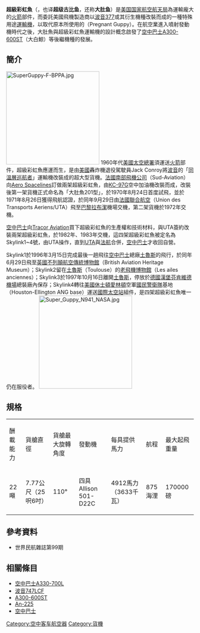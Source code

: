 {{no footnotes|time=2015-03-13T23:01:03+00:00}}
{{refimprove|time=2014-07-09T05:24:00+00:00}}
{{noteTA
|G1=AE 
}}
{{Infobox Aircraft
|name=B-377-SG/SGT Super Guppy
|type=[[運輸機|運輸機]]
|manufacturer=美国航空航天公司
|image=File:Super Guppy N941 NASA landing.jpg
|caption=NASA使用的超級彩虹魚
|first flight={{Start date|1965|08|31}}
|produced = 1981年-
|number built=1架SG，4架SGT
|primary user=美国航空航天公司、[[NASA|NASA]]、[[空中客车|空中客车]]}}
'''超級彩虹魚'''（{{lang-en|Super Guppy}}，也译'''超级古比鱼'''，还称'''大肚鱼'''）是[[美国国家航空航天局|美国国家航空航天局]]為運輸龐大的[[火箭|火箭]]部件，而委託美國飛機製造商{{link-en|Aero Spacelines|Aero Spacelines}}以[[波音377|波音377]]或其衍生機種改裝而成的一種特殊用途[[運輸機|運輸機]]，以取代原本所使用的{{link-en|大肚魚運輸機|Aero Spacelines Pregnant Guppy}}（Pregnant Guppy）。在航空業進入噴射發動機時代之後，大肚魚與超級彩虹魚運輸機的設計概念啟發了[[空中巴士A300-600ST|空中巴士A300-600ST]]（大白鯨）等後繼機種的發展。

==簡介==
[[File:SuperGuppy-F-BPPA.jpg|250px]]
1960年代[[美國|美國]][[太空總署|太空總署]]須運送[[火箭|火箭]]部件，超級彩虹魚應運而生，是由[[美國|美國]]轟炸機退役駕駛員Jack Conroy將[[波音|波音]]的「[[同溫層巡航者|同溫層巡航者]]」運輸機改裝成的超大型貨機。[[法國|法國]][[南部飛機公司|南部飛機公司]]（Sud-Aviation）向[[Aero_Spacelines|Aero Spacelines]]訂做兩架超級彩虹魚，由[[KC-97G|KC-97G]]空中加油機改裝而成，改裝後第一架貨機正式命名為「大肚魚201型」，於1970年8月24日首度試飛，並於1971年8月26日獲得飛航認證，於同年9月29日由[[法國聯合航空|法國聯合航空]]（Union des Transports Aeriens/UTA）飛至[[巴黎|巴黎]][[巴黎-勒布尔歇机场|拉布潔]]機場交機，第二架貨機於1972年交機。

[[空中巴士|空中巴士]]向[[Tracor_Aviation|Tracor Aviation]]買下超級彩虹魚的生產權和技術材料，與UTA簽約改裝兩架超級彩虹魚，於1982年、1983年交機，這四架超級彩虹魚被定名為Skylink1~4號，由UTA操作，直到[[法国联合航空|UTA]]與[[法航|法航]]合併，[[空中巴士|空中巴士]]才收回自營。

Skylink1於1996年3月15日完成最後一趟飛往[[空中巴士|空中巴士]]總廠[[土魯斯|土魯斯]]的飛行，於同年6月29日飛至[[英國|英國]][[不列顛航空傳統博物館|不列顛航空傳統博物館]]（British Aviation Heritage Museum）；Skylink2留在[[土魯斯|土魯斯]]（Toulouse）的[[老飛機博物館|老飛機博物館]]（Les ailes anciennes）；Skylink3於1997年10月16日離開[[土魯斯|土魯斯]]，停放於[[德國|德國]][[漢堡|漢堡]][[漢堡－芬肯維德機場|芬肯維德機場]]總裝廠內保存；Skylink4轉往[[美國|美國]][[休士頓|休士頓]][[愛林頓|愛林頓]]空軍[[國民警衛隊|國民警衛隊]]基地（Houston-Ellington ANG base）運送[[國際太空站|國際太空站]]組件，是四架超級彩虹魚唯一仍在服役者。
[[File:Super_Guppy_N941_NASA.jpg|250px]]

==規格==
{|class="wikitable" 
|酬載能力
|貨艙直徑
|貨艙最大旋轉角度
|發動機
|每具提供馬力
|航程
|最大起飛重量
|-
|22噸
|7.77公尺（25呎6吋）
|110°
|四具Allison 501-D22C
|4912馬力（3633千瓦）
|875海浬
|170000磅
|}

==參考資料==
*世界民航雜誌第99期
==相關條目==
*[[空中巴士A330-700L|空中巴士A330-700L]]
*[[波音747LCF|波音747LCF]]
*[[A300-600ST|A300-600ST]]
*[[An-225|An-225]]
*[[空中巴士|空中巴士]]

{{大型飛機}}
{{DEFAULTSORT:Super Guppy}}
[[Category:空中客车航空器|Category:空中客车航空器]]
[[Category:貨機|Category:貨機]]
